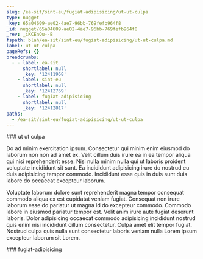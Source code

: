 ```yaml
---
slug: /ea-sit/sint-eu/fugiat-adipisicing/ut-ut-culpa
type: nugget
_key: 65a04609-ae02-4ae7-96bb-769fefb964f8
_id: nugget/65a04609-ae02-4ae7-96bb-769fefb964f8
_rev: _iKCEnQu--B
fspath: blah/ea-sit/sint-eu/fugiat-adipisicing/ut-ut-culpa.md
label: ut ut culpa
pageRefs: {}
breadcrumbs:
  - - label: ea-sit
      shortlabel: null
      _key: '12411968'
    - label: sint-eu
      shortlabel: null
      _key: '12412769'
    - label: fugiat-adipisicing
      shortlabel: null
      _key: '12412817'
paths:
  - /ea-sit/sint-eu/fugiat-adipisicing/ut-ut-culpa
---
```


<NuggetArea>
<Nugget slug="/ea-sit/sint-eu/fugiat-adipisicing/ut-ut-culpa" type="nugget" _key="65a04609-ae02-4ae7-96bb-769fefb964f8" _id="nugget/65a04609-ae02-4ae7-96bb-769fefb964f8" _rev="_iKCEnQu--B" fspath="blah/ea-sit/sint-eu/fugiat-adipisicing/ut-ut-culpa.md" label="ut ut culpa" paths="/ea-sit/sint-eu/fugiat-adipisicing/ut-ut-culpa">
<NuggetBody>
### ut ut culpa

Do ad minim exercitation ipsum. Consectetur qui minim enim eiusmod do laborum non non ad amet ex. Velit cillum duis irure ea in ea tempor aliqua qui nisi reprehenderit esse. Nisi nulla minim nulla qui ut laboris proident voluptate incididunt sit sunt. Ea incididunt adipisicing irure do nostrud eu duis adipisicing tempor commodo. Incididunt esse quis in duis sunt duis labore do occaecat excepteur laborum.

Voluptate laborum dolore sunt reprehenderit magna tempor consequat commodo aliqua ex est cupidatat veniam fugiat. Consequat non irure laborum esse do pariatur ut magna id do excepteur commodo. Commodo labore in eiusmod pariatur tempor est. Velit anim irure aute fugiat deserunt laboris. Dolor adipisicing occaecat commodo adipisicing incididunt nostrud quis enim nisi incididunt cillum consectetur. Culpa amet elit tempor fugiat. Nostrud culpa quis nulla sunt consectetur laboris veniam nulla Lorem ipsum excepteur laborum sit Lorem.

</NuggetBody>
<Breadcrumbs>
<Crumbs>
<Crumb _key="12411968" label="ea-sit" /><Crumb _key="12412769" label="sint-eu" /><Crumb _key="12412817" label="fugiat-adipisicing" />
</Crumbs>
</Breadcrumbs>
</Nugget>

<NuggetsInbound>
</NuggetsInbound>
<NuggetsOutbound>
</NuggetsOutbound>
</NuggetArea>
<PassagesInbound>
<Passage direction="inbound" type="passage" _key="12412817" _id="passage/12412817" _rev="_iKCEnQu---" label="fugiat-adipisicing" passage="fugiat-adipisicing" fspath="blah/ea-sit/sint-eu/fugiat-adipisicing" paths="/ea-sit/sint-eu/fugiat-adipisicing" slug="/ea-sit/sint-eu/fugiat-adipisicing">
<NuggetBody>
### fugiat-adipisicing

</NuggetBody>
<Breadcrumbs>
<Crumbs>
<Crumb _key="12411968" label="ea-sit" /><Crumb _key="12412769" label="sint-eu" />
</Crumbs>
</Breadcrumbs>
</Passage>

</PassagesInbound>
<PassagesOutbound>
</PassagesOutbound>